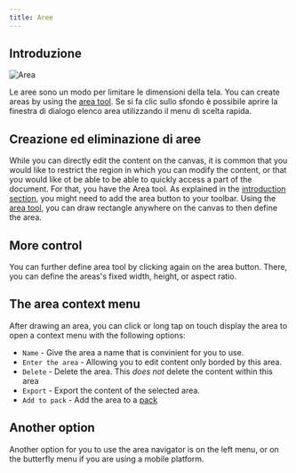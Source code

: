 ```yaml
---
title: Aree
---
```



## Introduzione

![Area](area.png)

Le aree sono un modo per limitare le dimensioni della tela. You can create areas by using the [area tool](../tools/area). Se si fa clic sullo sfondo è possibile aprire la finestra di dialogo elenco area utilizzando il menu di scelta rapida.

## Creazione ed eliminazione di aree

While you can directly edit the content on the canvas, it is common that you would like to restrict the region in which you can modify the content, or that you would like ot be able to be able to quickly access a part of the document. For that, you have the <Monitor className="inline-icon"/> Area tool. As explained in the [introduction section](../), you might need to add the <Monitor className="inline-icon"/> area button to your toolbar. Using the [area tool](../tools/area), you can draw rectangle anywhere on the canvas to then define the area.

## More control

You can further define area tool by clicking again on the <Monitor className="inline-icon"/> area button. There, you can define the areas's fixed width, height, or aspect ratio.

## The area context menu

 After drawing an area, you can click or long tap on touch display the area to open a context menu with the following options:

- `Name` - Give the area a name that is convinient for you to use.
- `Enter the area` - Allowing you to edit content only borded by this area.
- `Delete` - Delete the area. This _does not_ delete the content within this area
- `Export` - Export the content of the selected area.
- `Add to pack` - Add the area to a [pack](../pack)

## Another option

Another option for you to use the area navigator is on the left menu, or on the butterfly menu if you are using a mobile platform.
